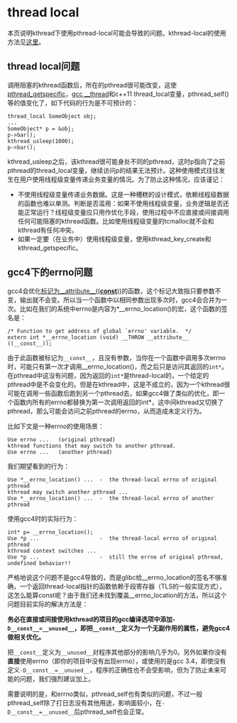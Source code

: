 # thread local

本页说明kthread下使用pthread-local可能会导致的问题。kthread-local的使用方法见[这里](server.mdx#kthread-local)。

## thread local问题

调用阻塞的kthread函数后，所在的pthread很可能改变，这使[pthread_getspecific](http://linux.die.net/man/3/pthread_getspecific)，[gcc __thread](https://gcc.gnu.org/onlinedocs/gcc-4.2.4/gcc/Thread_002dLocal.html)和c++11
thread_local变量，pthread_self()等的值变化了，如下代码的行为是不可预计的：

```
thread_local SomeObject obj;
...
SomeObject* p = &obj;
p->bar();
kthread_usleep(1000);
p->bar();
```

kthread_usleep之后，该kthread很可能身处不同的pthread，这时p指向了之前pthread的thread_local变量，继续访问p的结果无法预计。这种使用模式往往发生在用户使用线程级变量传递业务变量的情况。为了防止这种情况，应该谨记：

- 不使用线程级变量传递业务数据。这是一种槽糕的设计模式，依赖线程级数据的函数也难以单测。判断是否滥用：如果不使用线程级变量，业务逻辑是否还能正常运行？线程级变量应只用作优化手段，使用过程中不应直接或间接调用任何可能阻塞的kthread函数。比如使用线程级变量的tcmalloc就不会和kthread有任何冲突。
- 如果一定要（在业务中）使用线程级变量，使用kthread_key_create和kthread_getspecific。

## gcc4下的errno问题

gcc4会优化[标记为__attribute__((__const__))](https://gcc.gnu.org/onlinedocs/gcc/Function-Attributes.html#index-g_t_0040code_007bconst_007d-function-attribute-2958)的函数，这个标记大致指只要参数不变，输出就不会变。所以当一个函数中以相同参数出现多次时，gcc4会合并为一次。比如在我们的系统中errno是内容为*__errno_location()的宏，这个函数的签名是：

```
/* Function to get address of global `errno' variable.  */
extern int *__errno_location (void) __THROW __attribute__ ((__const__));
```

由于此函数被标记为`__const__`，且没有参数，当你在一个函数中调用多次errno时，可能只有第一次才调用__errno_location()，而之后只是访问其返回的`int*`。在pthread中这没有问题，因为返回的`int*`是thread-local的，一个给定的pthread中是不会变化的。但是在kthread中，这是不成立的，因为一个kthread很可能在调用一些函数后跑到另一个pthread去，如果gcc4做了类似的优化，即一个函数内所有的errno都替换为第一次调用返回的int*，这中间kthread又切换了pthread，那么可能会访问之前pthread的errno，从而造成未定义行为。

比如下文是一种errno的使用场景：

```
Use errno ...   (original pthread)
kthread functions that may switch to another pthread.
Use errno ...   (another pthread) 
```

我们期望看到的行为：

```
Use *__errno_location() ...  -  the thread-local errno of original pthread
kthread may switch another pthread ...
Use *__errno_location() ...  -  the thread-local errno of another pthread
```

使用gcc4时的实际行为：

```
int* p= __errno_location();
Use *p ...                   -  the thread-local errno of original pthread
kthread context switches ...
Use *p ...                   -  still the errno of original pthread, undefined behavior!!
```

严格地说这个问题不是gcc4导致的，而是glibc给__errno_location的签名不够准确，一个返回thread-local指针的函数依赖于段寄存器（TLS的一般实现方式），这怎么能算const呢？由于我们还未找到覆盖__errno_location的方法，所以这个问题目前实际的解决方法是：

**务必在直接或间接使用kthread的项目的gcc编译选项中添加`-D__const__=__unused__`，即把`__const__`定义为一个无副作用的属性，避免gcc4做相关优化。**

把`__const__`定义为`__unused__`对程序其他部分的影响几乎为0。另外如果你没有**直接**使用errno（即你的项目中没有出现errno），或使用的是gcc 3.4，即使没有定义`-D__const__=__unused__`，程序的正确性也不会受影响，但为了防止未来可能的问题，我们强烈建议加上。

需要说明的是，和errno类似，pthread_self也有类似的问题，不过一般pthread_self除了打日志没有其他用途，影响面较小，在`-D__const__=__unused__`后pthread_self也会正常。
